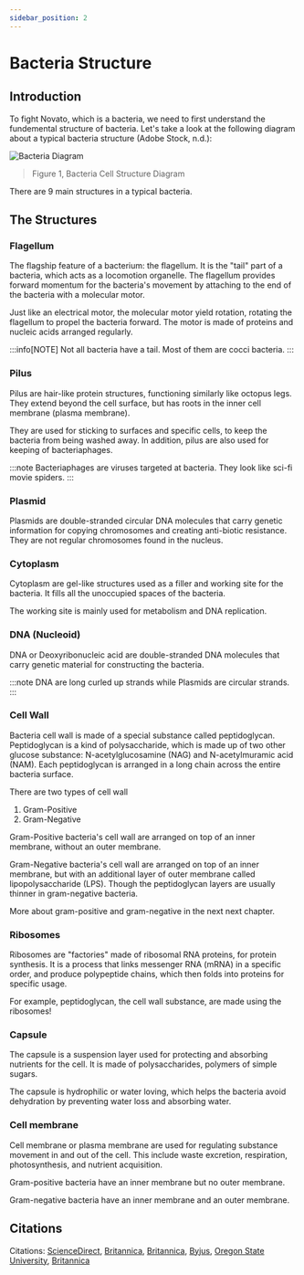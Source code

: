 ```yaml
---
sidebar_position: 2
---
```

# Bacteria Structure

## Introduction
To fight Novato, which is a bacteria, we need to first understand the fundemental structure of bacteria. Let's take a look at the following diagram about a typical bacteria structure (Adobe Stock, n.d.): 

![Bacteria Diagram](/novato/docs/bacteria/img/bacteria-diagram.png)
>  Figure 1, Bacteria Cell Structure Diagram

There are 9 main structures in a typical bacteria.

## The Structures
### Flagellum
The flagship feature of a bacterium: the flagellum. It is the "tail" part of a bacteria, which acts as a locomotion organelle. The flagellum provides forward momentum for the bacteria's movement by attaching to the end of the bacteria with a molecular motor.

Just like an electrical motor, the molecular motor yield rotation, rotating the flagellum to propel the bacteria forward. The motor is made of proteins and nucleic acids arranged regularly. 

:::info[NOTE]
Not all bacteria have a tail. Most of them are cocci bacteria. 
:::

### Pilus
Pilus are hair-like protein structures, functioning similarly like octopus legs. They extend beyond the cell surface, but has roots in the inner cell membrane (plasma membrane).

They are used for sticking to surfaces and specific cells, to keep the bacteria from being washed away. In addition, pilus are also used for keeping of bacteriaphages.

:::note
Bacteriaphages are viruses targeted at bacteria. They look like sci-fi movie spiders.
:::

### Plasmid
Plasmids are double-stranded circular DNA molecules that carry genetic information for copying chromosomes and creating anti-biotic resistance. They are not regular chromosomes found in the nucleus. 
### Cytoplasm
Cytoplasm are gel-like structures used as a filler and working site for the bacteria. It fills all the unoccupied spaces of the bacteria.

The working site is mainly used for metabolism and DNA replication.

### DNA (Nucleoid)
DNA or Deoxyribonucleic acid are double-stranded DNA molecules that carry genetic material for constructing the bacteria. 

:::note
DNA are long curled up strands while Plasmids are circular strands. 
:::

### Cell Wall
Bacteria cell wall is made of a special substance called peptidoglycan. Peptidoglycan is a kind of polysaccharide, which is made up of two other glucose substance: N-acetylglucosamine (NAG) and N-acetylmuramic acid (NAM). Each peptidoglycan is arranged in a long chain across the entire bacteria surface. 

There are two types of cell wall
1. Gram-Positive
2. Gram-Negative

Gram-Positive bacteria's cell wall are arranged on top of an inner membrane, without an outer membrane. 

Gram-Negative bacteria's cell wall are arranged on top of an inner membrane, but with an additional layer of outer membrane called lipopolysaccharide (LPS). Though the peptidoglycan layers are usually thinner in gram-negative bacteria. 

More about gram-positive and gram-negative in the next next chapter.

### Ribosomes
Ribosomes are "factories" made of ribosomal RNA proteins, for protein synthesis. It is a process that links messenger RNA (mRNA) in a specific order, and produce polypeptide chains, which then folds into proteins for specific usage. 

For example, peptidoglycan, the cell wall substance, are made using the ribosomes!

### Capsule
The capsule is a suspension layer used for protecting and absorbing nutrients for the cell. It is made of polysaccharides, polymers of simple sugars.

The capsule is hydrophilic or water loving, which helps the bacteria avoid dehydration by preventing water loss and absorbing water. 

### Cell membrane
Cell membrane or plasma membrane are used for regulating substance movement in and out of the cell. This include waste excretion, respiration, photosynthesis, and nutrient acquisition. 

Gram-positive bacteria have an inner membrane but no outer membrane.

Gram-negative bacteria have an inner membrane and an outer membrane. 
## Citations
Citations: [ScienceDirect](https://www.sciencedirect.com/topics/medicine-and-dentistry/pilus), [Britannica](https://www.britannica.com/science/flagellum), [Britannica](https://www.britannica.com/science/bacteria/Physical-requirements), [Byjus](https://byjus.com/biology/bacteria/), [Oregon State University](https://open.oregonstate.education/generalmicrobiology/chapter/bacteria-cell-walls/), [Britannica](https://www.britannica.com/science/bacteria/Capsules-and-slime-layers)